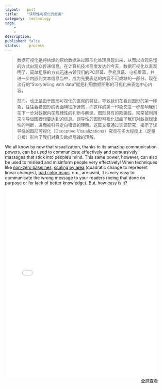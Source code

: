 ```yaml
---
layout:   post
title:    "误导性可视化的危害"
category:  technology
tags:     
    -  
    -   
description: 
published: false
status:    process
---
```


> 数据可视化是将枯燥的原始数据进过图形化处理展现出来，从而以直观易懂的方式向观众传递信息。在计算机技术高度发达的今天，数据可视化以直观明了、简单粗暴的方式迅速占领我们的PC屏幕、手机屏幕、电视屏幕，并进一步内嵌到文本信息当中，成为先要表达的内容不可或缺的一部分。现在流行的“Storytelling with data”就是利用数据图形的可视化来表达中心内容。
>
> 然而，也正是由于图形可视化的直观的特征，导致我们在看到图形的第一印象，往往会被图形的表面特征所迷惑，而这样的第一印象又进一步影响我们在下一步对数据内在规律性的判断与解读。图形具有的欺骗性，常常被利用来引导做图者想要达到的信息。误导性的图形可视化扭曲了我们对数据规律性的判断，进而被引导走向错误的理解。这篇文章通过实证研究，揭示了误导性的图形可视化（Deceptive Visualizations）究竟在多大程度上（定量分析）影响了我们对真实数据规律的理解。

We all know by now that visualization, thanks to its amazing communication powers, can be used to communicate effectively and persuasively massages that stick into people’s mind. This same power, however, can also be used to mislead and misinform people very effectively! When techniques like [non-zero baselines](http://www.storytellingwithdata.com/blog/2012/09/bar-charts-must-have-zero-baseline), [scaling by area](https://eagereyes.org/blog/2008/linear-vs-quadratic-change) (quadratic change to represent linear changes), [bad color maps](https://eagereyes.org/basics/rainbow-color-map), etc., are used, it is very easy to communicate the wrong message to your readers (being that done on purpose or for lack of better knowledge). But, how easy is it?

<iframe src="/finance/assets/files/How Deceptive are Deceptive Visualizations.pdf" 
style="width:100%; height:620px;" frameborder="0">
</iframe>

<p style="margin-top: 0px; text-align:right;">
<a target="_blank" 
href="/finance/assets/files/How Deceptive are Deceptive Visualizations.pdf">
全屏查看
</a>
</p>